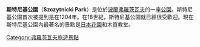 '''斯特尼基公園'''（'''Szczytnicki Park'''）是位於[[波蘭|波蘭]][[弗羅茨瓦夫|弗羅茨瓦夫]]的一座[[公園|公園]]。斯特尼基公園首次被提到是在1204年。在18世紀，斯特尼基公園就已經很受歡迎。現在斯特尼基公園內最著名的景點是[[日式庭園|日本花園]]和木質教堂。
{{Coord|51|06|50|N|17|04|54|E|display=title}}

[[Category:弗羅茨瓦夫旅遊景點|Category:弗羅茨瓦夫旅遊景點]]